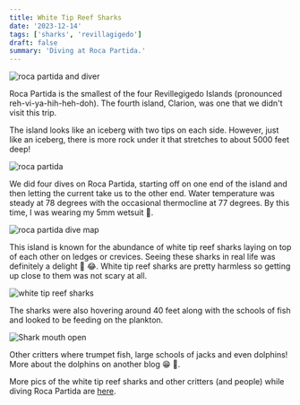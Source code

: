 ```yaml
---
title: White Tip Reef Sharks
date: '2023-12-14'
tags: ['sharks', 'revillagigedo']
draft: false
summary: 'Diving at Roca Partida.'
---
```


<Image
  src="/static/images/roca-partida/roca-partida.jpg"
  width={800}
  height={600}
  alt="roca partida and diver"
/>

Roca Partida is the smallest of the four Revillegigedo Islands (pronounced reh-vi-ya-hih-heh-doh). The fourth island, Clarion, was one that we didn't visit this trip.

The island looks like an iceberg with two tips on each side. However, just like an iceberg, there is more rock under it that stretches to about 5000 feet deep!

<Image
  src="/static/images/roca-partida/roca-slide.jpg"
  width={800}
  height={600}
  alt="roca partida"
/>

We did four dives on Roca Partida, starting off on one end of the island and then letting the current take us to the other end. Water temperature was steady at 78 degrees with the occasional thermocline at 77 degrees. By this time, I was wearing my 5mm wetsuit 🥶.

<Image
  src="/static/images/roca-partida/roca-partida-dive-map.jpg"
  width={800}
  height={600}
  alt="roca partida dive map"
/>

This island is known for the abundance of white tip reef sharks laying on top of each other on ledges or crevices. Seeing these sharks in real life was definitely a delight 👀 😂. White tip reef sharks are pretty harmless so getting up close to them was not scary at all.

<Image
  src="/static/images/roca-partida/white-tips-puffer.jpg"
  width={800}
  height={600}
  alt="white tip reef sharks"
/>

The sharks were also hovering around 40 feet along with the schools of fish and looked to be feeding on the plankton.

<Image
  src="/static/images/roca-partida/white-tips-open-mouth.jpg"
  width={800}
  height={600}
  alt="Shark mouth open"
/>

Other critters where trumpet fish, large schools of jacks and even dolphins! More about the dolphins on another blog 😁 🐬.

More pics of the white tip reef sharks and other critters (and people) while diving Roca Partida are [here](https://generosalitton.smugmug.com/RocaPartida/n-kqzPPt/).
